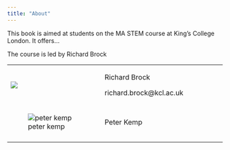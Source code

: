 ```yaml
---
title: "About"
---
```


This book is aimed at students on the MA STEM course at King's College London. It offers...

The course is led by Richard Brock

+--------------------------------+--------------------------+------------+
| ![](images/brock.jpg)          | Richard Brock            |            |
|                                |                          |            |
|                                | richard.brock\@kcl.ac.uk |            |
+--------------------------------+--------------------------+------------+
| ![peter kemp](images/kemp.jpg) | Peter Kemp               |            |
+--------------------------------+--------------------------+------------+
|                                |                          |            |
+--------------------------------+--------------------------+------------+
